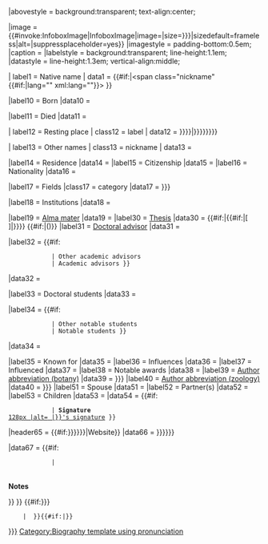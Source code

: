 {{Infobox
|bodyclass  = vcard
|aboveclass = fn
|above      = {{#if:{{{name|}}}|{{{name}}}|{{PAGENAME}}}}
|abovestyle = background:transparent; text-align:center;

|image      = {{#invoke:InfoboxImage|InfoboxImage|image={{{image|}}}|size={{{image_size|{{{imagesize|}}}}}}|sizedefault=frameless|alt={{{alt|}}}|suppressplaceholder=yes}}
|imagestyle = padding-bottom:0.5em;
|caption    = {{{caption|}}}
|labelstyle = background:transparent; line-height:1.1em;
|datastyle  = line-height:1.3em; vertical-align:middle;

| label1     = Native name
| data1      = {{#if:{{{native_name|}}}|<span class="nickname" {{#if:{{{native_name_lang|}}}|lang="{{{native_name_lang}}}" xml:lang="{{{native_name_lang}}}"}}>{{{native_name}}}</span> }}

|label10  = Born
|data10   = {{br separated entries|{{{birth_name|}}}|{{{birth_date|}}}|{{{birth_place|}}}}}

|label11  = Died
|data11   = {{br separated entries|{{{death_date|}}}|{{{death_place|}}}|{{{death_cause|}}}}}

| label12     = Resting place
| class12     = label
| data12      = {{br separated entries|{{{resting place|{{{resting_place|{{{restingplace|}}}}}}}}}|{{{resting place coordinates|{{{resting_place_coordinates|{{{restingplacecoordinates|}}}}}}}}}}}

| label13    = Other names
| class13    = nickname
| data13     = {{{other_names|}}}

|label14  = Residence
|data14   = {{{residence|}}}
|label15  = Citizenship
|data15   = {{{citizenship|}}}
|label16  = Nationality
|data16   = {{{nationality|}}}

|label17  = Fields
|class17  = category
|data17   = {{{field|{{{fields|}}}}}}

|label18  = Institutions
|data18   = {{{workplaces|}}}<!--
        -->{{{work_institutions|}}}{{{work_institution|}}}

|label19  = [[Alma mater]]
|data19   = {{{alma_mater|}}}
|label30 = [[Thesis]]
|data30  = {{#if:{{{thesis_title|}}}|{{#if:{{{thesis_url|}}}|[{{{thesis_url}}} ''{{{thesis_title}}}'']|''{{{thesis_title}}}''}}}} {{#if:{{{thesis_year|}}}|({{{thesis_year}}})}}
|label31 = [[Doctoral advisor]]
|data31  = {{{doctoral_advisor|}}}

|label32 = {{#if:{{{doctoral_advisor|}}}
             | Other&nbsp;academic advisors
             | Academic advisors }}
|data32  = {{{academic_advisors|}}}

|label33 = Doctoral students
|data33  = {{{doctoral_students|}}}

|label34 = {{#if:{{{doctoral_students|}}}
             | Other&nbsp;notable students
             | Notable students }}
|data34  = {{{notable_students|}}}

|label35 = Known&nbsp;for
|data35  = {{{known_for|}}}
|label36 = Influences
|data36  = {{{influences|}}}
|label37 = Influenced
|data37  = {{{influenced|}}}
|label38 = Notable awards
|data38  = {{{awards|}}}{{{prizes|}}}
|label39 = [[Author citation (botany)|Author abbreviation (botany)]]
|data39  = {{{author_abbreviation_bot|{{{author_abbrev_bot|}}}}}}
|label40 = [[Author citation (zoology)|Author abbreviation (zoology)]]
|data40  = {{{author_abbreviation_zoo|{{{author_abbrev_zoo|}}}}}}
|label51 = Spouse
|data51  = {{{spouse|}}}
|label52 = Partner(s)
|data52  = {{{partner|}}}
|label53 = Children
|data53  = {{{children|}}}
|data54  = {{#if:{{{signature|}}}
             | '''Signature'''<br/><!--
               -->[[File:{{{signature}}}|128px<!--
                 -->|alt={{{signature_alt|}}}<!--
                 -->|{{{name|{{PAGENAME}}}}}'s signature]] }}

|header65 = {{#if:{{{website|{{{homepage|{{{URL|}}}}}}}}}|Website}}
|data66   = {{{website|{{{homepage|{{{URL|}}}}}}}}}

|data67  = {{#if:{{{footnotes|}}}
             | <div style="padding-top:0.25em; text-align:left; font-style:90%;"><!--
                    -->'''Notes'''<br/>{{{footnotes}}}</div> }}
}}<!--

-->{{#if:{{{author_abbreviation_zoo|{{{author_abbrev_zoo|}}}}}}
     | [[Category:Zoologists with author abbreviations<!--
         -->|{{{author_abbreviation_zoo|{{{author_abbrev_zoo}}}}}}]]<!--
-->}}{{#if:{{{pronunciation|}}}|[[Category:Biography template using pronunciation]]}}<noinclude>
{{documentation}}
<!---Please add metadata to the  section at the bottom of the /doc subpage--->
</noinclude>
